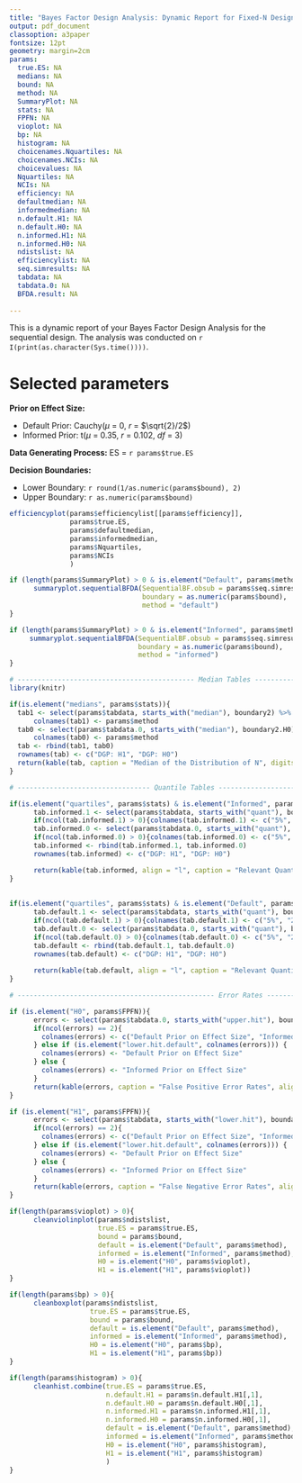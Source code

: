 ```yaml
---
title: "Bayes Factor Design Analysis: Dynamic Report for Fixed-N Design"
output: pdf_document
classoption: a3paper
fontsize: 12pt
geometry: margin=2cm
params:
  true.ES: NA
  medians: NA
  bound: NA
  method: NA
  SummaryPlot: NA
  stats: NA
  FPFN: NA
  vioplot: NA
  bp: NA
  histogram: NA
  choicenames.Nquartiles: NA
  choicenames.NCIs: NA
  choicevalues: NA
  Nquartiles: NA
  NCIs: NA
  efficiency: NA
  defaultmedian: NA
  informedmedian: NA
  n.default.H1: NA
  n.default.H0: NA
  n.informed.H1: NA
  n.informed.H0: NA
  ndistslist: NA
  efficiencylist: NA
  seq.simresults: NA
  tabdata: NA
  tabdata.0: NA
  BFDA.result: NA
                     
---
```


This is a dynamic report of your Bayes Factor Design Analysis for the sequential design. The analysis was conducted on `r I(print(as.character(Sys.time())))`.

# Selected parameters

**Prior on Effect Size:**

* Default Prior: Cauchy($\mu$ = 0, $r$ = $\sqrt{2}/2$)
* Informed Prior: t($\mu$ = 0.35, $r$ = 0.102, $df$ = 3)

**Data Generating Process:** ES = `r params$true.ES`

**Decision Boundaries:**

* Lower Boundary: `r round(1/as.numeric(params$bound), 2)`
* Upper Boundary: `r as.numeric(params$bound)`


```r
efficiencyplot(params$efficiencylist[[params$efficiency]],
               params$true.ES,
               params$defaultmedian,
               params$informedmedian,
               params$Nquartiles,
               params$NCIs
               )
```


```r

if (length(params$SummaryPlot) > 0 & is.element("Default", params$method)){
      summaryplot.sequentialBFDA(SequentialBF.obsub = params$seq.simresults[[params$BFDA.result]], 
                                 boundary = as.numeric(params$bound),
                                 method = "default")
}

if (length(params$SummaryPlot) > 0 & is.element("Informed", params$method)){
     summaryplot.sequentialBFDA(SequentialBF.obsub = params$seq.simresults[[params$BFDA.result]],
                                boundary = as.numeric(params$bound),
                                method = "informed")
}
```

```r
# -------------------------------------------- Median Tables -------------------------------------------------------------------
library(knitr)

if(is.element("medians", params$stats)){
  tab1 <- select(params$tabdata, starts_with("median"), boundary2) %>% filter(boundary2 == params$bound) %>% select(-boundary2)
      colnames(tab1) <- params$method    
  tab0 <- select(params$tabdata.0, starts_with("median"), boundary2.H0) %>% filter(boundary2.H0 == params$bound) %>% select(-boundary2.H0)
      colnames(tab0) <- params$method
  tab <- rbind(tab1, tab0)
  rownames(tab) <- c("DGP: H1", "DGP: H0")
  return(kable(tab, caption = "Median of the Distribution of N", digits = 0))
}

# --------------------------------- Quantile Tables -------------------------------------------------------------------------------

if(is.element("quartiles", params$stats) & is.element("Informed", params$method)){
      tab.informed.1 <- select(params$tabdata, starts_with("quant"), boundary2) %>% filter(boundary2 == params$bound) %>% select(-boundary2) %>% select(ends_with("informed"))
      if(ncol(tab.informed.1) > 0){colnames(tab.informed.1) <- c("5%", "20%", "25%", "75%", "80%", "95%")}
      tab.informed.0 <- select(params$tabdata.0, starts_with("quant"), boundary2.H0) %>% filter(boundary2.H0 == params$bound) %>% select(-boundary2.H0) %>% select(ends_with("informed.H0"))
      if(ncol(tab.informed.0) > 0){colnames(tab.informed.0) <- c("5%", "20%", "25%", "75%", "80%", "95%")}
      tab.informed <- rbind(tab.informed.1, tab.informed.0)
      rownames(tab.informed) <- c("DGP: H1", "DGP: H0")

      return(kable(tab.informed, align = "l", caption = "Relevant Quantiles of the Distribution of N (Informed Prior on Effect Size)", caption.placement = "top", digits = 0))
}
      
  
if(is.element("quartiles", params$stats) & is.element("Default", params$method)){
      tab.default.1 <- select(params$tabdata, starts_with("quant"), boundary2) %>% filter(boundary2 == params$bound) %>% select(-boundary2) %>% select(ends_with("default"))
      if(ncol(tab.default.1) > 0){colnames(tab.default.1) <- c("5%", "20%", "25%", "75%", "80%", "95%")}
      tab.default.0 <- select(params$tabdata.0, starts_with("quant"), boundary2.H0) %>% filter(boundary2.H0 == params$bound) %>% select(-boundary2.H0) %>% select(ends_with("default.H0"))
      if(ncol(tab.default.0) > 0){colnames(tab.default.0) <- c("5%", "20%", "25%", "75%", "80%", "95%")}
      tab.default <- rbind(tab.default.1, tab.default.0)
      rownames(tab.default) <- c("DGP: H1", "DGP: H0")
      
      return(kable(tab.default, align = "l", caption = "Relevant Quantiles of the Distribution of N (Default Prior on Effect Size)", caption.placement = "top", digits = 0))
}

# ------------------------------------------------- Error Rates ------------------------------------------------------------------

if (is.element("H0", params$FPFN)){
      errors <- select(params$tabdata.0, starts_with("upper.hit"), boundary2.H0) %>% filter(boundary2.H0 == params$bound) %>% select(-boundary2.H0)
      if(ncol(errors) == 2){
        colnames(errors) <- c("Default Prior on Effect Size", "Informed Prior on Effect Size")
      } else if (is.element("lower.hit.default", colnames(errors))) {
        colnames(errors) <- "Default Prior on Effect Size"
      } else {
        colnames(errors) <- "Informed Prior on Effect Size"
      }
      return(kable(errors, caption = "False Positive Error Rates", align = "l"))
}

if (is.element("H1", params$FPFN)){
      errors <- select(params$tabdata, starts_with("lower.hit"), boundary2) %>% filter(boundary2 == params$bound) %>% select(-boundary2)
      if(ncol(errors) == 2){
        colnames(errors) <- c("Default Prior on Effect Size", "Informed Prior on Effect Size")
      } else if (is.element("lower.hit.default", colnames(errors))) {
        colnames(errors) <- "Default Prior on Effect Size"
      } else {
        colnames(errors) <- "Informed Prior on Effect Size"
      }
      return(kable(errors, caption = "False Negative Error Rates", align = "l"))
}

```

```r

if(length(params$vioplot) > 0){
      cleanviolinplot(params$ndistslist,
                      true.ES = params$true.ES,
                      bound = params$bound,
                      default = is.element("Default", params$method),
                      informed = is.element("Informed", params$method),
                      H0 = is.element("H0", params$vioplot),
                      H1 = is.element("H1", params$vioplot))
}

if(length(params$bp) > 0){
      cleanboxplot(params$ndistslist,
                    true.ES = params$true.ES,
                    bound = params$bound,
                    default = is.element("Default", params$method),
                    informed = is.element("Informed", params$method),
                    H0 = is.element("H0", params$bp),
                    H1 = is.element("H1", params$bp))
}

if(length(params$histogram) > 0){
      cleanhist.combine(true.ES = params$true.ES,
                        n.default.H1 = params$n.default.H1[,1],
                        n.default.H0 = params$n.default.H0[,1],
                        n.informed.H1 = params$n.informed.H1[,1],
                        n.informed.H0 = params$n.informed.H0[,1],
                        default = is.element("Default", params$method),
                        informed = is.element("Informed", params$method),
                        H0 = is.element("H0", params$histogram),
                        H1 = is.element("H1", params$histogram)
                        )
}

```